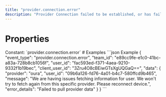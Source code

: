 ```yaml
---
title: "provider.connection.error"
description: "Provider Connection failed to be established, or has failed due to user credential changes."
---
```

# Properties
<ResponseField name="event_type" type="const string" required="true">
Constant: `provider.connection.error`
</ResponseField>
<ResponseField name="team_id" type="string" required="true">
</ResponseField>
<ResponseField name="user_id" type="string" required="true">
</ResponseField>
<ResponseField name="client_user_id" type="string" required="true">
</ResponseField>
<ResponseField name="data" type="ProviderConnectionError" required="true">
<Expandable title="ProviderConnectionError" defaultOpen="true">
<ResponseField name="provider" type="string" required="true">
</ResponseField>
<ResponseField name="user_id" type="string" required="true">
</ResponseField>
<ResponseField name="message" type="string" required="true">
</ResponseField>
<ResponseField name="error_details" type="string" required="true">
</ResponseField>
</Expandable>
</ResponseField>
# Examples
<CodeGroup>
```json Example
{
  "event_type": "provider.connection.error",
  "team_id": "e89cc9fe-e1c0-41bc-a83a-728b8cb1056f",
  "user_id": "fac593ed-f371-4aea-9210-9332f1b19bec",
  "client_user_id": "3Zru4O8cBEiwGTsXgUQGaQ==",
  "data": {
    "provider": "oura",
    "user_id": "09b6a126-fd76-4a01-b4c7-580ffcd9b465",
    "message": "We are having issues fetching information for user.                             We won't try to fetch again from this specific provider. Please reconnect device.",
    "error_details": "Failed to pull provider data"
  }
}
```
</CodeGroup>
